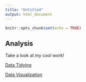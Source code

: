 ```yaml
---
title: "Untitled"
output: html_document
---
```


```r
knitr::opts_chunk$set(echo = TRUE)
```

## Analysis

Take a look at my cool work!

[Data Tidying](Chapter8.html)

[Data Visualization](data_vis.html)